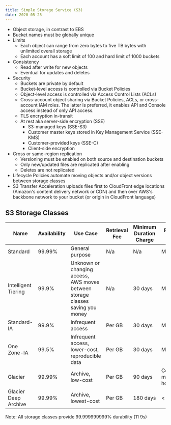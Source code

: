 ```yaml
---
title: Simple Storage Service (S3)
date: 2020-05-25
---
```


- Object storage, in contrast to EBS
- Bucket names must be globally unique
- Limits
  - Each object can range from zero bytes to five TB bytes with unlimited overall storage
  - Each account has a soft limit of 100 and hard limit of 1000 buckets
- Consistency
  - Read after write for new objects
  - Eventual for updates and deletes
- Security
  - Buckets are private by default
  - Bucket-level access is controlled via Bucket Policies
  - Object-level access is controlled via Access Control Lists (ACLs)
  - Cross-account object sharing via Bucket Policies, ACLs, or cross-account IAM roles. The latter is preferred, it enables API and Console access instead of only API access.
  - TLS encryption in-transit
  - At rest aka server-side encryption (SSE)
    - S3-managed keys (SSE-S3)
    - Customer master keys stored in Key Management Service (SSE-KMS)
    - Customer-provided keys (SSE-C)
    - Client-side encryption
- Cross or same-region replication
  - Versioning must be enabled on both source and destination buckets
  - Only new/updated files are replicated after enabling
  - Deletes are not replicated
- Lifecycle Policies automate moving objects and/or object versions between storage classes
- S3 Transfer Acceleration uploads files first to CloudFront edge locations (Amazon's content delivery network or CDN) and then over AWS's backbone network to your bucket (or origin in CloudFront language)

## S3 Storage Classes

| Name                 | Availability | Use Case                                                                       | Retrieval Fee | Minimum Duration Charge | First-Byte Latency            |
| -------------------- | ------------ | ------------------------------------------------------------------------------ | ------------- | ----------------------- | ----------------------------- |
| Standard             | 99.99%       | General purpose                                                                | N/a           | N/a                     | Milliseconds                  |
| Intelligent Tiering  | 99.9%        | Unknown or changing access, AWS moves between storage classes saving you money | N/a           | 30 days                 | Milliseconds                  |
| Standard-IA          | 99.9%        | Infrequent access                                                              | Per GB        | 30 days                 | Milliseconds                  |
| One Zone-IA          | 99.5%        | Infrequent access, lower-cost, reproducible data                               | Per GB        | 30 days                 | Milliseconds                  |
| Glacier              | 99.99%       | Archive, low-cost                                                              | Per GB        | 90 days                 | Configurable minutes to hours |
| Glacier Deep Archive | 99.99%       | Archive, lowest-cost                                                           | Per GB        | 180 days                | < 12 hours                    |

Note: All storage classes provide 99.999999999% durability (11 9s)
